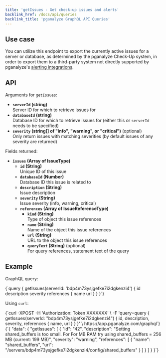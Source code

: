 ```yaml
---
title: 'getIssues - Get check-up issues and alerts'
backlink_href: /docs/api/queries
backlink_title: 'pganalyze GraphQL API Queries'
---
```


## Use case

You can utilize this endpoint to export the currently active issues for a server
or database, as determined by the pganalyze Check-Up system, in order to export
them to a third-party system not directly supported by pganalyze's
[alerting integrations](/docs/checks/#alerting).

## API

Arguments for `getIssues`:

* **`serverId` (string)**<br/>Server ID for which to retrieve issues for
* **`databaseId` (string)**<br/>Database ID for which to retrieve issues for (either this or `serverId` needs to be specified)
* **`severity` (string[] of "info", "warning", or "critical")** (optional)<br/>Only return issues with matching severities (by default issues of any severity are returned)

Fields returned:

* **`issues` (Array of IssueType)**
  * **`id` (String)**<br/>Unique ID of this issue
  * **`databaseId` (Number)**<br/>Database ID this issue is related to
  * **`description` (String)**<br/>Issue description
  * **`severity` (String)**<br/>Issue severity (info, warning, critical)
  * **`references` (Array of IssueReferenceType)**
      * **`kind` (String)**<br/>Type of object this issue references
      * **`name` (String)**<br/>Name of the object this issue references
      * **`url` (String)**<br/>URL to the object this issue references
      * **`queryText` (String)** (optional)<br/>For query references, statement text of the query

## Example

GraphQL query:

<CodeBlock language="graphql">
{`query {
  getIssues(serverId: 'bdp4m73ysjgefke7i2dgkenzi4') {
    id
    description
    severity
    references {
      name
      url
    }
  }
}`}
</CodeBlock>

Using `curl`:

<CodeBlock language="bash">
{`curl -XPOST -H 'Authorization: Token XXXXXXX' \
  -F 'query=query { getIssues(serverId: "bdp4m73ysjgefke7i2dgkenzi4") { id, description, severity, references { name, url } } }' \
  https://app.pganalyze.com/graphql`}
</CodeBlock>

<CodeBlock language="json">
{`{
  "data": {
    "getIssues": [
      {
        "id": "42",
        "description": "Setting shared_buffers is too small. For For MB RAM try using shared_buffers = 256 MB (current: 199 MB)",
        "severity": "warning",
        "references": [
          {
            "name": "shared_buffers",
            "url": "/servers/bdp4m73ysjgefke7i2dgkenzi4/config/shared_buffers"
          }
        ]
      }
    ]
  }
}`}
</CodeBlock>
